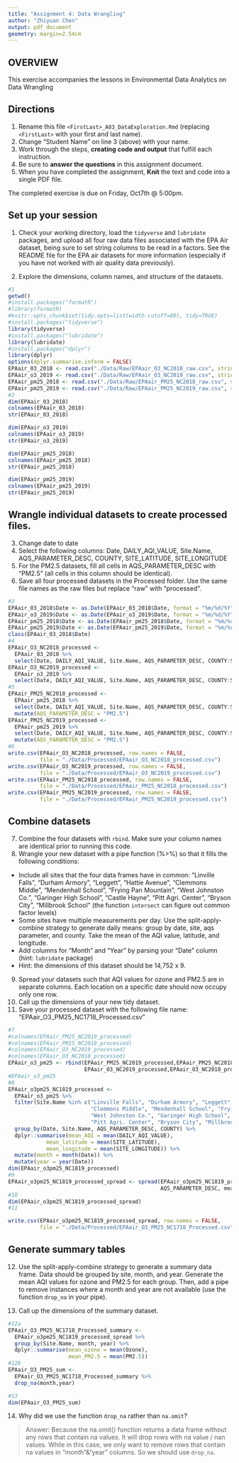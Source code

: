 ```yaml
---
title: "Assignment 4: Data Wrangling"
author: "Zhiyuan Chen"
output: pdf_document
geometry: margin=2.54cm
---
```



## OVERVIEW

This exercise accompanies the lessons in Environmental Data Analytics on Data Wrangling 

## Directions
1.  Rename this file `<FirstLast>_A03_DataExploration.Rmd` (replacing `<FirstLast>` with your first and last name).
2. Change "Student Name" on line 3 (above) with your name.
3. Work through the steps, **creating code and output** that fulfill each instruction.
4. Be sure to **answer the questions** in this assignment document.
5. When you have completed the assignment, **Knit** the text and code into a single PDF file.

The completed exercise is due on Friday, Oct7th @ 5:00pm.

## Set up your session 
1. Check your working directory, load the `tidyverse` and `lubridate` packages, and upload all four raw data files associated with the EPA Air dataset, being sure to set string columns to be read in a factors. See the README file for the EPA air datasets for more information (especially if you have not worked with air quality data previously). 



2. Explore the dimensions, column names, and structure of the datasets. 


```r
#1
getwd()
#install.packages("formatR")
#library(formatR)
#knitr::opts_chunk$set(tidy.opts=list(width.cutoff=80), tidy=TRUE)
#install.packages("tidyverse")
library(tidyverse)
#install.packages("lubridate")
library(lubridate)
#install.packages("dplyr")
library(dplyr)
options(dplyr.summarise.inform = FALSE)
EPAair_03_2018 <- read.csv("./Data/Raw/EPAair_O3_NC2018_raw.csv", stringsAsFactors = TRUE)
EPAair_o3_2019 <- read.csv("./Data/Raw/EPAair_O3_NC2019_raw.csv", stringsAsFactors = TRUE)
EPAair_pm25_2018 <- read.csv("./Data/Raw/EPAair_PM25_NC2018_raw.csv", stringsAsFactors = TRUE)
EPAair_pm25_2019 <- read.csv("./Data/Raw/EPAair_PM25_NC2019_raw.csv", stringsAsFactors = TRUE)
#2
dim(EPAair_03_2018)
colnames(EPAair_03_2018)
str(EPAair_03_2018)

dim(EPAair_o3_2019)
colnames(EPAair_o3_2019)
str(EPAair_o3_2019)

dim(EPAair_pm25_2018)
colnames(EPAair_pm25_2018)
str(EPAair_pm25_2018)

dim(EPAair_pm25_2019)
colnames(EPAair_pm25_2019)
str(EPAair_pm25_2019)
```

## Wrangle individual datasets to create processed files.
3. Change date to date
4. Select the following columns: Date, DAILY_AQI_VALUE, Site.Name, AQS_PARAMETER_DESC, COUNTY, SITE_LATITUDE, SITE_LONGITUDE
5. For the PM2.5 datasets, fill all cells in AQS_PARAMETER_DESC with "PM2.5" (all cells in this column should be identical).
6. Save all four processed datasets in the Processed folder. Use the same file names as the raw files but replace "raw" with "processed".

```r
#3
EPAair_03_2018$Date <- as.Date(EPAair_03_2018$Date, format = "%m/%d/%Y")
EPAair_o3_2019$Date <- as.Date(EPAair_o3_2019$Date, format = "%m/%d/%Y")
EPAair_pm25_2018$Date <- as.Date(EPAair_pm25_2018$Date, format = "%m/%d/%Y")
EPAair_pm25_2019$Date <- as.Date(EPAair_pm25_2019$Date, format = "%m/%d/%Y")
class(EPAair_03_2018$Date)
#4
EPAair_O3_NC2018_processed <-
  EPAair_03_2018 %>%
  select(Date, DAILY_AQI_VALUE, Site.Name, AQS_PARAMETER_DESC, COUNTY:SITE_LONGITUDE)
EPAair_O3_NC2019_processed <-
  EPAair_o3_2019 %>%
  select(Date, DAILY_AQI_VALUE, Site.Name, AQS_PARAMETER_DESC, COUNTY:SITE_LONGITUDE)
#5
EPAair_PM25_NC2018_processed <-
  EPAair_pm25_2018 %>%
  select(Date, DAILY_AQI_VALUE, Site.Name, AQS_PARAMETER_DESC, COUNTY:SITE_LONGITUDE) %>%
  mutate(AQS_PARAMETER_DESC = "PM2.5")
EPAair_PM25_NC2019_processed <-
  EPAair_pm25_2019 %>%
  select(Date, DAILY_AQI_VALUE, Site.Name, AQS_PARAMETER_DESC, COUNTY:SITE_LONGITUDE) %>%
  mutate(AQS_PARAMETER_DESC = "PM2.5")
#6
write.csv(EPAair_O3_NC2018_processed, row.names = FALSE,
          file = "./Data/Processed/EPAair_O3_NC2018_processed.csv")
write.csv(EPAair_O3_NC2019_processed, row.names = FALSE,
          file = "./Data/Processed/EPAair_O3_NC2019_processed.csv")
write.csv(EPAair_PM25_NC2018_processed, row.names = FALSE,
          file = "./Data/Processed/EPAair_PM25_NC2018_processed.csv")
write.csv(EPAair_PM25_NC2019_processed, row.names = FALSE,
          file = "./Data/Processed/EPAair_PM25_NC2019_processed.csv")
```


## Combine datasets
7. Combine the four datasets with `rbind`. Make sure your column names are identical prior to running this code. 
8. Wrangle your new dataset with a pipe function (%>%) so that it fills the following conditions: 

* Include all sites that the four data frames have in common: "Linville Falls", "Durham Armory", "Leggett", "Hattie Avenue", "Clemmons Middle", "Mendenhall School", "Frying Pan Mountain", "West Johnston Co.", "Garinger High School", "Castle Hayne", "Pitt Agri. Center", "Bryson City", "Millbrook School" (the function `intersect` can figure out common factor levels)
* Some sites have multiple measurements per day. Use the split-apply-combine strategy to generate daily means: group by date, site, aqs parameter, and county. Take the mean of the AQI value, latitude, and longitude.
* Add columns for "Month" and "Year" by parsing your "Date" column (hint: `lubridate` package)
* Hint: the dimensions of this dataset should be 14,752 x 9.

9. Spread your datasets such that AQI values for ozone and PM2.5 are in separate columns. Each location on a specific date should now occupy only one row.
10. Call up the dimensions of your new tidy dataset.
11. Save your processed dataset with the following file name: "EPAair_O3_PM25_NC1718_Processed.csv"

```r
#7
#colnames(EPAair_PM25_NC2019_processed)
#colnames(EPAair_PM25_NC2018_processed)
#colnames(EPAair_O3_NC2019_processed)
#colnames(EPAair_O3_NC2018_processed)
EPAair_o3_pm25 <- rbind(EPAair_PM25_NC2019_processed,EPAair_PM25_NC2018_processed,
                        EPAair_O3_NC2019_processed,EPAair_O3_NC2018_processed)
#EPAair_o3_pm25
#8
EPAair_o3pm25_NC1819_processed <-
  EPAair_o3_pm25 %>%
  filter(Site.Name %in% c("Linville Falls", "Durham Armory", "Leggett", "Hattie Avenue",
                          "Clemmons Middle", "Mendenhall School", "Frying Pan Mountain",
                          "West Johnston Co.", "Garinger High School", "Castle Hayne",
                          "Pitt Agri. Center", "Bryson City", "Millbrook School")) %>%
  group_by(Date, Site.Name, AQS_PARAMETER_DESC, COUNTY) %>%
  dplyr::summarise(mean_AQI = mean(DAILY_AQI_VALUE),
            mean_latitude = mean(SITE_LATITUDE),
            mean_longitude = mean(SITE_LONGITUDE)) %>%
  mutate(month = month(Date)) %>%
  mutate(year = year(Date))
dim(EPAair_o3pm25_NC1819_processed)
#9
EPAair_o3pm25_NC1819_processed_spread <- spread(EPAair_o3pm25_NC1819_processed,
                                                AQS_PARAMETER_DESC, mean_AQI)
#10
dim(EPAair_o3pm25_NC1819_processed_spread)
#11

write.csv(EPAair_o3pm25_NC1819_processed_spread, row.names = FALSE, 
          file = "./Data/Processed/EPAair_O3_PM25_NC1718_Processed.csv")
```


## Generate summary tables
12. Use the split-apply-combine strategy to generate a summary data frame. Data should be grouped by site, month, and year. Generate the mean AQI values for ozone and PM2.5 for each group. Then, add a pipe to remove instances where a month and year are not available (use the function `drop_na` in your pipe). 

13. Call up the dimensions of the summary dataset.

```r
#12a
EPAair_O3_PM25_NC1718_Processed_summary <-
  EPAair_o3pm25_NC1819_processed_spread %>%
  group_by(Site.Name, month, year) %>%
  dplyr::summarise(mean_ozone = mean(Ozone),
                   mean_PM2.5 = mean(PM2.5))
#12b
EPAair_O3_PM25_sum <-
  EPAair_O3_PM25_NC1718_Processed_summary %>%
  drop_na(month,year)

#13
dim(EPAair_O3_PM25_sum)
```

14. Why did we use the function `drop_na` rather than `na.omit`?

> Answer: Because the na.omit() function returns a data frame without any rows that contain na values. It will drop rows with na value / nan values. While in this case, we only want to remove rows that contain na values in "month"&"year" columns. So we should use `drop_na`.
